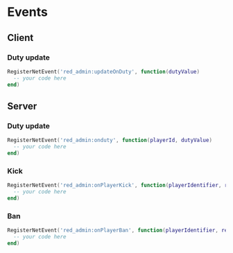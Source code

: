 # Events
## Client
### Duty update
```lua copy
RegisterNetEvent('red_admin:updateOnDuty', function(dutyValue)
  -- your code here
end)
```
## Server
### Duty update
```lua
RegisterNetEvent('red_admin:onduty', function(playerId, dutyValue)
  -- your code here
end)
```
### Kick
```lua
RegisterNetEvent('red_admin:onPlayerKick', function(playerIdentifier, reason, kickerIdentifier)
  -- your code here
end)
```
### Ban
```lua
RegisterNetEvent('red_admin:onPlayerBan', function(playerIdentifier, reason, time, bannerIdentifier)
  -- your code here
end)
```